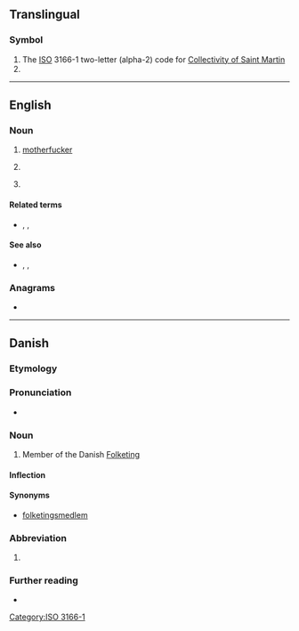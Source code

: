 {{also|mf|mF|.mf|M-F}}
==Translingual==

===Symbol===
{{head|mul|symbol}}

# The [[ISO]] 3166-1 two-letter (alpha-2) code for [[Collectivity of Saint Martin]]
# {{SI-unit-abb|mega|farad|[[electrical]] [[capacitance]]}}

[[Category:ISO 3166-1]]

----

==English==

===Noun===
{{en-noun}}

# {{lb|en|coarse|slang}} [[motherfucker]]
# {{lb|en|electronics}} {{initialism of|medium frequency|lang=en}}
# {{lb|en|medicine}} {{clipping of|myelofibrosis|lang=en}}

====Related terms====
* {{sense|electronics}} {{l|en|LF}}, {{l|en|HF}}, {{l|en|MW}}

====See also====
* {{sense|electronics}} {{l|en|RF}}, {{l|en|LW}}, {{l|en|SW}}

===Anagrams===
* {{anagrams|en|a=fm|F&M|FM}}

----

==Danish==

===Etymology===
{{initialism of|medlem af Folketinget||member of the Danish Folketing|lang=da}}

===Pronunciation===
* {{IPA|/ɛmɛf/|[ˈɛmˈɛf]|[ɛmˈɛf]|lang=da}}

===Noun===
{{da-noun|stem=MF'|en|er}}

# {{lb|da|politics}} Member of the Danish [[w:Folketing|Folketing]]

====Inflection====
{{da-noun-infl|stem=MF'|en|er|4=MF's}}

====Synonyms====
* [[folketingsmedlem]]

===Abbreviation===
{{rfc-header|Abbreviation}}
{{head|da|abbreviation|head=MF ''or'' [[M/F]]}}

# {{abbreviation of|motorfærge|lang=da}}

===Further reading===
* {{pedialite|lang=da}}